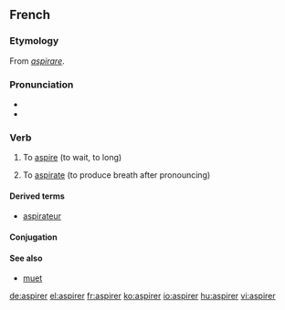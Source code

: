 ==French==

===Etymology===
From {{etyl|la|fr}} ''[[aspirare]]''.

===Pronunciation===
* {{IPA|/as.pi.ʁe/|lang=fr}}
* {{audio|Fr-aspirer.ogg|aspirer}}

===Verb===
{{infl|fr|verb|}}

# {{context|intransitive|followed by à}} To [[aspire]] (to wait, to long)
# {{transitive}} To [[aspirate]] (to produce breath after pronouncing)

====Derived terms====
* [[aspirateur]]

====Conjugation====
{{fr-conj-er|aspir}}

====See also====
* [[muet]]

[[de:aspirer]]
[[el:aspirer]]
[[fr:aspirer]]
[[ko:aspirer]]
[[io:aspirer]]
[[hu:aspirer]]
[[vi:aspirer]]